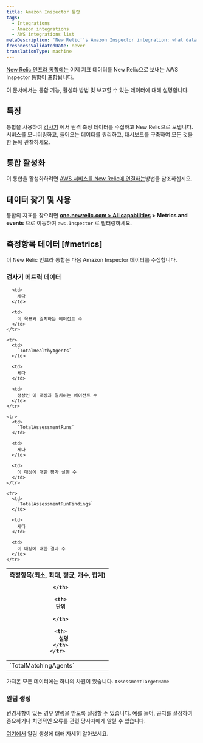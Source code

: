 ```yaml
---
title: Amazon Inspector 통합
tags:
  - Integrations
  - Amazon integrations
  - AWS integrations list
metaDescription: 'New Relic''s Amazon Inspector integration: what data it reports and how to enable it.'
freshnessValidatedDate: never
translationType: machine
---
```


[New Relic 인프라 통합에는](/docs/infrastructure/integrations-getting-started/getting-started/introduction-infrastructure-integrations) 이제 지표 데이터를 New Relic으로 보내는 AWS Inspector 통합이 포함됩니다.

이 문서에서는 통합 기능, 활성화 방법 및 보고할 수 있는 데이터에 대해 설명합니다.

## 특징

통합을 사용하여 [검사기](https://aws.amazon.com/inspector/) 에서 원격 측정 데이터를 수집하고 New Relic으로 보냅니다. 서비스를 모니터링하고, 들어오는 데이터를 쿼리하고, 대시보드를 구축하여 모든 것을 한 눈에 관찰하세요.

## 통합 활성화

이 통합을 활성화하려면 [AWS 서비스를 New Relic에 연결하는](/docs/infrastructure/amazon-integrations/connect/aws-metric-stream-setup/)방법을 참조하십시오.

## 데이터 찾기 및 사용

통합의 지표를 찾으려면 <DNT>**[one.newrelic.com > All capabilities](https://one.newrelic.com/all-capabilities) > Metrics and events**</DNT> 으로 이동하여 `aws.Inspector` 로 필터링하세요.

## 측정항목 데이터 [#metrics]

이 New Relic 인프라 통합은 다음 Amazon Inspector 데이터를 수집합니다.

### 검사기 메트릭 데이터

<table>
  <thead>
    <tr>
      <th style={{ width: "200px" }}>
        측정항목(최소, 최대, 평균, 개수, 합계)  

      </th>

      <th>
        단위  

      </th>

      <th>
        설명
      </th>
    </tr>
  </thead>

  <tbody>
    <tr>
      <td>
        `TotalMatchingAgents`
      </td>

      <td>
        세다
      </td>

      <td>
        이 목표와 일치하는 에이전트 수
      </td>
    </tr>

    <tr>
      <td>
        `TotalHealthyAgents`
      </td>

      <td>
        세다
      </td>

      <td>
        정상인 이 대상과 일치하는 에이전트 수
      </td>
    </tr>

    <tr>
      <td>
        `TotalAssessmentRuns`
      </td>

      <td>
        세다
      </td>

      <td>
        이 대상에 대한 평가 실행 수
      </td>
    </tr>

    <tr>
      <td>
        `TotalAssessmentRunFindings`
      </td>

      <td>
        세다
      </td>

      <td>
        이 대상에 대한 결과 수
      </td>
    </tr>
  </tbody>
</table>

가져온 모든 데이터에는 하나의 차원이 있습니다. `AssessmentTargetName`

### 알림 생성

변경사항이 있는 경우 알림을 받도록 <InlinePopover type="alerts"/>설정할 수 있습니다. 예를 들어, 공지를 설정하여 중요하거나 치명적인 오류를 관련 당사자에게 알릴 수 있습니다.

[여기에서](/docs/alerts-applied-intelligence/new-relic-alerts/learn-alerts/introduction-alerts/) 알림 생성에 대해 자세히 알아보세요.